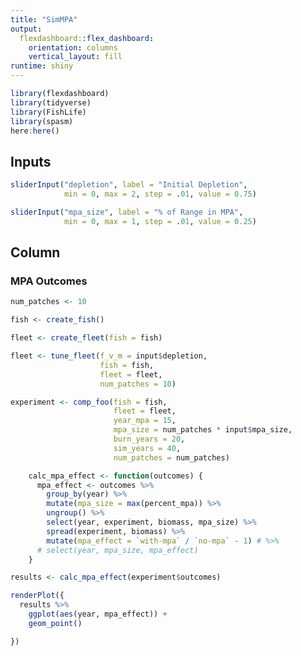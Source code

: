 ```yaml
---
title: "SimMPA"
output: 
  flexdashboard::flex_dashboard:
    orientation: columns
    vertical_layout: fill
runtime: shiny
---
```


```r
library(flexdashboard)
library(tidyverse)
library(FishLife)
library(spasm)
here:here()
```


Inputs {.sidebar}
-----------------------------------------------------------------------


```r
sliderInput("depletion", label = "Initial Depletion",
            min = 0, max = 2, step = .01, value = 0.75)

sliderInput("mpa_size", label = "% of Range in MPA",
            min = 0, max = 1, step = .01, value = 0.25)

```

Column
-----------------------------------------------------------------------

### MPA Outcomes

```r

num_patches <- 10

fish <- create_fish()

fleet <- create_fleet(fish = fish)

fleet <- tune_fleet(f_v_m = input$depletion, 
                    fish = fish, 
                    fleet = fleet, 
                    num_patches = 10)

experiment <- comp_foo(fish = fish, 
                       fleet = fleet,
                       year_mpa = 15,
                       mpa_size = num_patches * input$mpa_size,
                       burn_years = 20,
                       sim_years = 40,
                       num_patches = num_patches)

    calc_mpa_effect <- function(outcomes) {
      mpa_effect <- outcomes %>%
        group_by(year) %>%
        mutate(mpa_size = max(percent_mpa)) %>%
        ungroup() %>%
        select(year, experiment, biomass, mpa_size) %>%
        spread(experiment, biomass) %>%
        mutate(mpa_effect = `with-mpa` / `no-mpa` - 1) # %>%
      # select(year, mpa_size, mpa_effect)
    }

results <- calc_mpa_effect(experiment$outcomes)

renderPlot({
  results %>% 
    ggplot(aes(year, mpa_effect)) + 
    geom_point()

})

```


